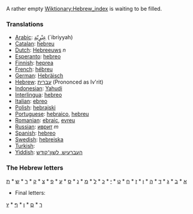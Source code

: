 A rather empty [[Wiktionary:Hebrew_index]] is waiting to be filled.

===Translations===
*[[Arabic]]: [[عِبْرٍيّة]] (`ibriyyah)
*[[Catalan]]: [[hebreu]]
*[[Dutch]]: [[Hebreeuws]] ''n''
*[[Esperanto]]: [[hebreo]]
*[[Finnish]]: [[heprea]]
*[[French]]: [[hébreu]]
*[[German]]: [[Hebräisch]]
*[[Hebrew]]: [[עברית]] (Prononced as Iv'rit)
*[[Indonesian]]: [[Yahudi]]
*[[Interlingua]]: [[hebreo]]
*[[Italian]]: [[ebreo]]
*[[Polish]]: [[hebrajski]]
*[[Portuguese]]: [[hebraico]], [[hebreu]]
*[[Romanian]]: [[ebraic]], [[evreu]]
*[[Russian]]: [[иврит]] ''m''
*[[Spanish]]: [[hebreo]]
*[[Swedish]]: [[hebreiska]]
*[[Turkish]]: [[]]
*[[Yiddish]]: [[העברעיִש, לשון־קודש]]

===The Hebrew letters===

[[א]] * [[ב]] * [[ג]] * [[ד]] * [[ה]] * [[ו]] * [[ז]] * [[ח]] * [[ט]] * [[י]] * [[כ]] * [[ל]] * [[מ]] * [[נ]] * [[ס]] * [[ע]] * [[פ]] * [[צ]] * [[ק]] * [[ר]] * [[ש]] * [[ת]]

* Final letters:

[[ך]] * [[ם]] * [[ן]] * [[ף]] * [[ץ]]